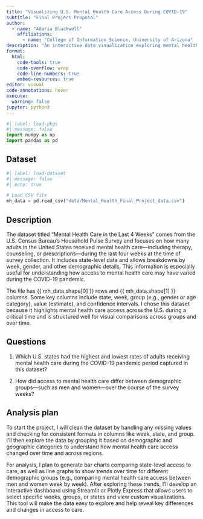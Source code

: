 ```yaml
---
title: "Visualizing U.S. Mental Health Care Access During COVID-19"
subtitle: "Final Project Proposal"
author: 
  - name: "Adaria Blackwell"
    affiliations:
      - name: "College of Information Science, University of Arizona"
description: "An interactive data visualization exploring mental health care access by state and demographic group using the Household Pulse Survey dataset."
format:
  html:
    code-tools: true
    code-overflow: wrap
    code-line-numbers: true
    embed-resources: true
editor: visual
code-annotations: hover
execute:
  warning: false
jupyter: python3
---
```


```python
#| label: load-pkgs
#| message: false
import numpy as np 
import pandas as pd
```

## Dataset

```python
#| label: load-dataset
#| message: false
#| echo: true

# Load CSV file
mh_data = pd.read_csv("data/Mental_Health_Final_Project_data.csv")
```
## Description 
The dataset titled "Mental Health Care in the Last 4 Weeks" comes from the U.S. Census Bureau’s Household Pulse Survey
and focuses on how many adults in the United States received mental health care—including therapy, counseling,
or prescriptions—during the last four weeks at the time of survey collection. It includes state-level data and allows
breakdowns by week, gender, and other demographic details. This information is especially useful for understanding
how access to mental health care may have varied during the COVID-19 pandemic.

The file has {{ mh_data.shape[0] }} rows and {{ mh_data.shape[1] }} columns. Some key columns include state, week, group
(e.g., gender or age category), value (estimate), and confidence intervals. I chose this dataset because it highlights
mental health care access across the U.S. during a critical time and is structured well for visual comparisons across
groups and over time.

## Questions

1. Which U.S. states had the highest and lowest rates of adults receiving mental health care during the COVID-19 
pandemic period captured in this dataset?

2. How did access to mental health care differ between demographic groups—such as men and women—over the course of 
the survey weeks?



## Analysis plan

To start the project, I will clean the dataset by handling any missing values and checking for consistent formats
in columns like week, state, and group. I’ll then explore the data by grouping it based on demographic and geographic
categories to understand how mental health care access changed over time and across regions.

For analysis, I plan to generate bar charts comparing state-level access to care, as well as line graphs to show trends
over time for different demographic groups (e.g., comparing mental health care access between men and women week by week).
After exploring these trends, I’ll develop an interactive dashboard using Streamlit or Plotly Express that allows users
to select specific weeks, groups, or states and view custom visualizations. This tool will make the data easy to explore 
and help reveal key differences and changes in access to care.
